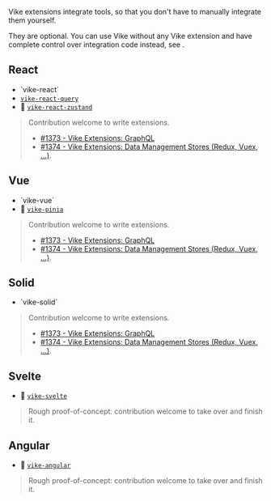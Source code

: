 
Vike extensions integrate tools, so that you don't have to manually integrate them yourself.

They are optional. You can use Vike without any Vike extension and have complete control over integration code instead, see <Link href="/why#optional-control" />.

## React

 - <Link href="/vike-react">`vike-react`</Link>
 - [`vike-react-query`](https://github.com/vikejs/vike-react/tree/main/packages/vike-react-query)
 - :construction: [`vike-react-zustand`](https://github.com/vikejs/vike-react/pull/57)

> Contribution welcome to write extensions.
> - [#1373 - Vike Extensions: GraphQL](https://github.com/vikejs/vike/issues/1373)
> - [#1374 - Vike Extensions: Data Management Stores (Redux, Vuex, ...)](https://github.com/vikejs/vike/issues/1374).


## Vue

 - <Link href="/vike-vue">`vike-vue`</Link>
 - :construction: [`vike-pinia`](https://github.com/vikejs/vike-vue/tree/main/packages/vike-pinia)

> Contribution welcome to write extensions.
> - [#1373 - Vike Extensions: GraphQL](https://github.com/vikejs/vike/issues/1373)
> - [#1374 - Vike Extensions: Data Management Stores (Redux, Vuex, ...)](https://github.com/vikejs/vike/issues/1374).


## Solid

 - <Link href="/vike-solid">`vike-solid`</Link>

> Contribution welcome to write extensions.
> - [#1373 - Vike Extensions: GraphQL](https://github.com/vikejs/vike/issues/1373)
> - [#1374 - Vike Extensions: Data Management Stores (Redux, Vuex, ...)](https://github.com/vikejs/vike/issues/1374).


## Svelte

 - :construction: [`vike-svelte`](https://github.com/brandonxiang/vike-svelte)

> Rough proof-of-concept: contribution welcome to take over and finish it.


## Angular

 - :construction: [`vike-angular`](https://github.com/vikejs/vike-angular)

> Rough proof-of-concept: contribution welcome to take over and finish it.

